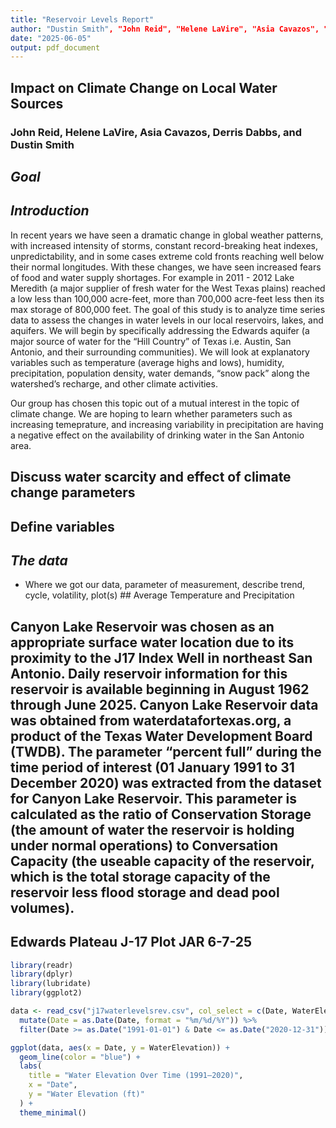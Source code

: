 ```yaml
---
title: "Reservoir Levels Report"
author: "Dustin Smith", "John Reid", "Helene LaVire", "Asia Cavazos", "Derris Dabbs"
date: "2025-06-05"
output: pdf_document
---
```


## **Impact on Climate Change on Local Water Sources** 

### John Reid, Helene LaVire, Asia Cavazos, Derris Dabbs, and Dustin Smith

## *Goal*

## *Introduction*
In recent years we have seen a dramatic change in global weather patterns, with increased intensity of storms, constant record-breaking heat indexes, unpredictability, and in some cases extreme cold fronts reaching well below their normal longitudes. With these changes, we have seen increased fears of food and water supply shortages. For example in 2011 - 2012 Lake Meredith (a major supplier of fresh water for the West Texas plains) reached a low less than 100,000 acre-feet, more than 700,000 acre-feet less then its max storage of 800,000 feet. The goal of this study is to analyze time series data to assess the changes in water levels in our local reservoirs, lakes, and aquifers. We will begin by specifically addressing the Edwards aquifer (a major source of water for the "Hill Country" of Texas i.e. Austin, San Antonio, and their surrounding communities). We will look at explanatory variables such as temperature (average highs and lows), humidity, precipitation, population density, water demands, "snow pack" along the watershed's recharge, and other climate activities.

Our group has chosen this topic out of a mutual interest in the topic of climate change. We are hoping to learn whether parameters such as increasing temeprature, and increasing variability in precipitation are having a negative effect on the availability of drinking water in the San Antonio area.

## Discuss water scarcity and effect of climate change parameters

## Define variables

## *The data*
* Where we got our data, parameter of measurement, describe trend, cycle, volatility, plot(s)
## Average Temperature and Precipitation

## Canyon Lake Reservoir was chosen as an appropriate surface water location due to its proximity to the J17 Index Well in northeast San Antonio. Daily reservoir information for this reservoir is available beginning in August 1962 through June 2025. Canyon Lake Reservoir data was obtained from waterdatafortexas.org, a product of the Texas Water Development Board (TWDB). The parameter "percent full" during the time period of interest (01 January 1991 to 31 December 2020) was extracted from the dataset for Canyon Lake Reservoir. This parameter is calculated as the ratio of Conservation Storage (the amount of water the reservoir is holding under normal operations) to Conversation Capacity (the useable capacity of the reservoir, which is the total storage capacity of the reservoir less flood storage and dead pool volumes). 

## Edwards Plateau J-17 Plot JAR 6-7-25
```r
library(readr)
library(dplyr)
library(lubridate)
library(ggplot2)

data <- read_csv("j17waterlevelsrev.csv", col_select = c(Date, WaterElevation)) %>%
  mutate(Date = as.Date(Date, format = "%m/%d/%Y")) %>%
  filter(Date >= as.Date("1991-01-01") & Date <= as.Date("2020-12-31"))

ggplot(data, aes(x = Date, y = WaterElevation)) +
  geom_line(color = "blue") +
  labs(
    title = "Water Elevation Over Time (1991–2020)",
    x = "Date",
    y = "Water Elevation (ft)"
  ) +
  theme_minimal()
```

